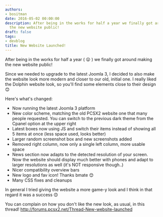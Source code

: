 ```yaml
---
authors:
- bositman
date: 2016-05-02 00:00:00
description: After being in the works for half a year we finally got around making
  the new website public!
draft: false
tags:
- devblog
title: New Website Launched!
---
```


After being in the works for half a year (
😛 ) we finally got around making the new website
public!

<!-- truncate -->

Since we needed to upgrade to the latest Joomla 3, I decided to also
make the website look more modern and closer to our old, initial one. I
really liked the Dolphin website look, so you'll find some elements
close to their design
😊

Here's what's changed:

-   Now running the latest Joomla 3 platform
-   New color scheme, matching the old PCSX2 website one that many
people requested. You can switch to the previous dark theme from the
Cpanel option at the upper right
-   Latest boxes now using JS and switch their items instead of showing
all 5 items at once (less space used, looks better)
-   Larger random screenshot box and new screenshots added
-   Removed right column, now only a single left column, more usable
space
-   News section now adapts to the detected resolution of your screen.
Now the website should display much better with phones and adapt to
larger resolutions as well (it's NOT responsive though..)
-   Nicer compatibility overview bars
-   New logo and fav icon! Thanks bmate
😊
-   Many CSS fixes and cleanups

In general I tried giving the website a more game-y look and I think in
that regard it was a success
😊

You can complain on how you don't like the new look, as usual, in this
thread!
<http://forums.pcsx2.net/Thread-New-website-launched>